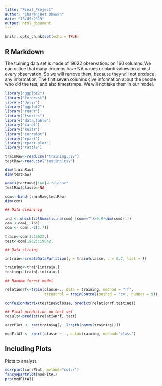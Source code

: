 ```yaml
---
title: "Final_Project"
author: "Charanjeet Dhawan"
date: "15/05/2019"
output: html_document
---
```


```r
knitr::opts_chunk$set(echo = TRUE)
```

## R Markdown

The training data set is made of 19622 observations on 160 columns. We can notice that many columns have NA values or blank values on almost every observation. So we will remove them, because they will not produce any information. The first seven columns give information about the people who did the test, and also timestamps. We will not take them in our model.

```r
library("ggplot2")
library("forecast")
library("dplyr")
library("ggplot2")
library("readr")
library("tseries")
library("data.table")
library("caret")
library("knitr")
library("corrplot")
library("rpart")
library("rpart.plot")
library("rattle")

trainRaw<-read.csv("training.csv")
testRaw<-read.csv("testing.csv")

dim(trainRaw)
dim(testRaw)

names(testRaw)[160]<-"classe"
testRaw$classe<-NA

com<-rbind(trainRaw,testRaw)
dim(com)

## Data cleaninig

ind <- which(colSums(is.na(com) |com=="")>0.9*dim(com)[1]) 
com <-com[,-ind]
com <- com[,-c(1:7)]

train<-com[1:19622,]
test<-com[19623:19642,]

## Data slicing

intrain<-createDataPartition(y = train$classe, p = 0.7, list = F)

training<-train[intrain,]
testing<-train[-intrain,]

## Random forest model

relationrf<-train(classe~., data = training, method = "rf", 
                  trcontrol = trainControl(method = "cv", number = 5))

confusionMatrix(testing$classe, predict(relationrf,testing))

## Final prediction on test set
result<-predict(relationrf, test)

corrPlot <- cor(training[, -length(names(training))])

modFitA1 <- rpart(classe ~ ., data=training, method="class")

```

## Including Plots

Plots to analyse 

```r
corrplot(corrPlot, method="color")
fancyRpartPlot(modFitA1)
prp(modFitA1)
```
